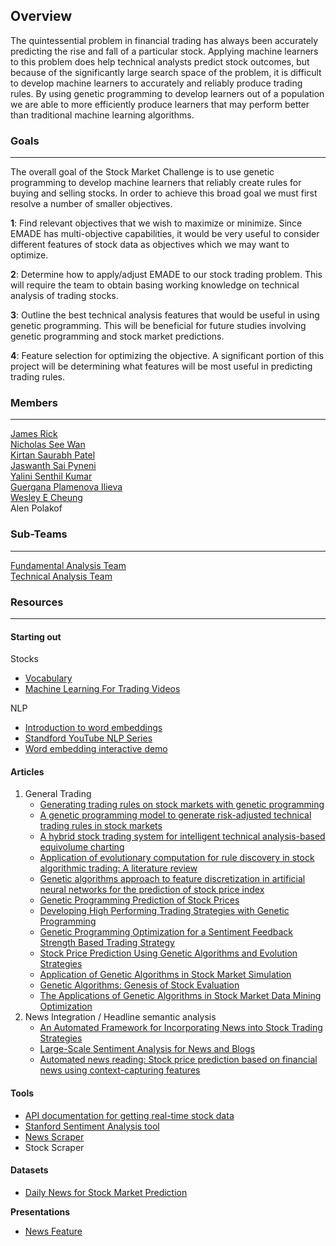 == Overview ==
The quintessential problem in financial trading has always been accurately predicting the rise and fall of a particular stock. Applying machine learners to this problem does help technical analysts predict stock outcomes, but because of the significantly large search space of the problem, it is difficult to develop machine learners to accurately and reliably produce trading rules. By using genetic programming to develop learners out of a population we are able to more efficiently produce learners that may perform better than traditional machine learning algorithms.

===Goals===
----
The overall goal of the Stock Market Challenge is to use genetic programming to develop machine learners that reliably create rules for buying and selling stocks. In order to achieve this broad goal we must first resolve a number of smaller objectives.

'''1''': Find relevant objectives that we wish to maximize or minimize. Since EMADE has multi-objective capabilities, it would be very useful to consider different features of stock data as objectives which we may want to optimize.

'''2''': Determine how to apply/adjust EMADE to our stock trading problem. This will require the team to obtain basing working knowledge on technical analysis of trading stocks.

'''3''': Outline the best technical analysis features that would be useful in using genetic programming. This will be beneficial for future studies involving genetic programming and stock market predictions.

'''4''': Feature selection for optimizing the objective. A significant portion of this project will be determining what features will be most useful in predicting trading rules.

===Members===

----
[[User:Jrick6|James Rick]] <br>
[[User:Nwan3|Nicholas See Wan]] <br>
[[Kirtan Saurabh Patel]] <br>
[[Jaswanth Sai Pyneni]] <br>
[[Yalini Senthil Kumar]] <br>
[[Guergana Plamenova Ilieva]] <br>
[[Wesley E Cheung]] <br>
Alen Polakof<br>

=== Sub-Teams ===
----
[[Fundamental Analysis Team]] <br>

[[Technical Analysis Team]] <br>

===Resources===

----

==== Starting out ====
Stocks
* [[Vocabulary]] 
* [https://www.udacity.com/course/machine-learning-for-trading--ud501 Machine Learning For Trading Videos] 
NLP
* [https://cs224d.stanford.edu/lecture_notes/LectureNotes1.pdf Introduction to word embeddings] 
* [https://www.youtube.com/watch?v=OQQ-W_63UgQ&list=PL3FW7Lu3i5Jsnh1rnUwq_TcylNr7EkRe6 Standford YouTube NLP Series] 
* [http://bionlp-www.utu.fi/wv_demo/ Word embedding interactive demo] 

==== Articles ====
# General Trading
#* [https://ac.els-cdn.com/S0305054803000637/1-s2.0-S0305054803000637-main.pdf?_tid=6867db3a-fec3-11e7-8c3f-00000aacb361&acdnat=1516550268_558e804586061d96a80a93606eed8596 Generating trading rules on stock markets with genetic programming] 
#* [https://ac.els-cdn.com/S0957417411000595/1-s2.0-S0957417411000595-main.pdf?_tid=37e23f3c-fec3-11e7-b78d-00000aacb35d&acdnat=1516550187_03bd733e2171c8c9f555410bd73c2e72 A genetic programming model to generate risk-adjusted technical trading rules in stock markets] 
#* [https://ac.els-cdn.com/S0925231209001878/1-s2.0-S0925231209001878-main.pdf?_tid=c56b11fe-fec2-11e7-86ae-00000aab0f6b&acdnat=1516550003_9873b75934b10740b9541adcb5b6ac7d A hybrid stock trading system for intelligent technical analysis-based equivolume charting] 
#* [https://ac.els-cdn.com/S156849461500438X/1-s2.0-S156849461500438X-main.pdf?_tid=0219e666-fec3-11e7-82ed-00000aab0f27&acdnat=1516550097_2c109ab5829d31e4e344f8c03fbaa56b Application of evolutionary computation for rule discovery in stock algorithmic trading: A literature review] 
#* [https://ac.els-cdn.com/S0957417400000270/1-s2.0-S0957417400000270-main.pdf?_tid=413aeb34-ff8a-11e7-8f7d-00000aab0f6c&acdnat=1516635673_3c9614b8ccc347ee183b4493091119e5 Genetic algorithms approach to feature discretization in artificial neural networks for the prediction of stock price index] 
#* [https://link.springer.com/content/pdf/10.1023%2FA%3A1008768404046.pdf Genetic Programming Prediction of Stock Prices]
#* [http://jonathankinlay.com/2014/06/developing-trading-strategies-with-genetic-programming/ Developing High Performing Trading Strategies with Genetic Programming] 
#* [https://www.sciencedirect.com/science/article/pii/S0925231217311086 Genetic Programming Optimization for a Sentiment Feedback Strength Based Trading Strategy] 
#* [http://ieeexplore.ieee.org/stamp/stamp.jsp?arnumber=8212724 Stock Price Prediction Using Genetic Algorithms and Evolution Strategies] 
#* [https://www.sciencedirect.com/science/article/pii/S1877042812023555 Application of Genetic Algorithms in Stock Market Simulation] 
#* [http://econwpa.repec.org/eps/exp/papers/0404/0404007.pdf Genetic Algorithms: Genesis of Stock Evaluation] 
#* [http://neuro.bstu.by/ai/To-dom/My_research/Paper-0-again/For-research/D-mining/Finance/Stock-market/DM2004.pdf The Applications of Genetic Algorithms in Stock Market Data Mining Optimization]
# News Integration / Headline semantic analysis
#* [http://ieeexplore.ieee.org/abstract/document/6574843/ An Automated Framework for Incorporating News into Stock Trading Strategies]
#* [http://www.uvm.edu/pdodds/files/papers/others/2007/godbole2007a.pdf Large-Scale Sentiment Analysis for News and Blogs]
#*[https://www.sciencedirect.com/science/article/pii/S0167923613000651 Automated news reading: Stock price prediction based on financial news using context-capturing features]

==== Tools ====
* [https://www.alphavantage.co/documentation/ API documentation for getting real-time stock data] 
* [https://nlp.stanford.edu/sentiment/ Stanford Sentiment Analysis tool] 
* [https://gist.github.com/wcheung8/c73a46c79e947ac625bacd3a079fd7a9 News Scraper] 
* Stock Scraper 

==== Datasets ====
* [https://www.kaggle.com/pbolleddu2320/stock-market-prediction-with-python/data Daily News for Stock Market Prediction]
'''Presentations'''
* [https://docs.google.com/presentation/d/11jRUnK33x8x3L768JHxB6ARWYsj29C9f42SjwK5JCcI/edit?usp=sharing News Feature]